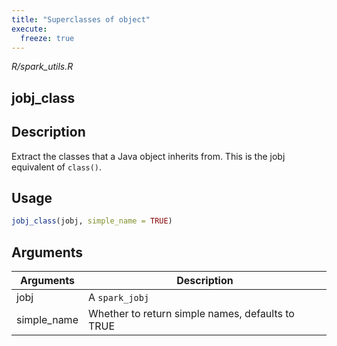 ```yaml
---
title: "Superclasses of object"
execute:
  freeze: true
---
```


*R/spark_utils.R*

## jobj_class

## Description
Extract the classes that a Java object inherits from. This is the jobj equivalent of `class()`. 


## Usage
```r
jobj_class(jobj, simple_name = TRUE) 
```

## Arguments
|Arguments|Description|
|---|---|
| jobj | A `spark_jobj` |
| simple_name | Whether to return simple names, defaults to TRUE |








